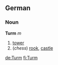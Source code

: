 ==German==
===Noun===
'''Turm''' ''m''

# [[tower]]
# (''chess'') [[rook]], [[castle]]

[[de:Turm]]
[[fi:Turm]]